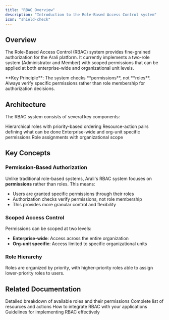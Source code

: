 ```yaml
---
title: "RBAC Overview"
description: "Introduction to the Role-Based Access Control system"
icon: "shield-check"
---
```


## Overview

The Role-Based Access Control (RBAC) system provides fine-grained authorization for the Arali platform. It currently implements a two-role system (Administrator and Member) with scoped permissions that can be applied at both enterprise-wide and organizational unit levels.

<Info>
**Key Principle**: The system checks **permissions**, not **roles**. Always verify specific permissions rather than role membership for authorization decisions.
</Info>

## Architecture

The RBAC system consists of several key components:

<CardGroup cols={2}>
<Card title="Roles" icon="users">
  Hierarchical roles with priority-based ordering
</Card>

<Card title="Permissions" icon="key">
  Resource-action pairs defining what can be done
</Card>

<Card title="Scoped Access" icon="building">
  Enterprise-wide and org-unit specific permissions
</Card>

<Card title="User Assignments" icon="user-check">
  Role assignments with organizational scope
</Card>
</CardGroup>

## Key Concepts

### Permission-Based Authorization

Unlike traditional role-based systems, Arali's RBAC system focuses on **permissions** rather than roles. This means:

- Users are granted specific permissions through their roles
- Authorization checks verify permissions, not role membership
- This provides more granular control and flexibility

### Scoped Access Control

Permissions can be scoped at two levels:

- **Enterprise-wide**: Access across the entire organization
- **Org-unit specific**: Access limited to specific organizational units

### Role Hierarchy

Roles are organized by priority, with higher-priority roles able to assign lower-priority roles to users.

## Related Documentation

<CardGroup cols={2}>
<Card title="Role Hierarchy" icon="users" href="/rbac-roles">
  Detailed breakdown of available roles and their permissions
</Card>

<Card title="Permission Matrix" icon="key" href="/rbac-permissions">
  Complete list of resources and actions
</Card>

<Card title="API Integration" icon="code" href="/rbac-api">
  How to integrate RBAC with your applications
</Card>

<Card title="Best Practices" icon="check-circle" href="/rbac-best-practices">
  Guidelines for implementing RBAC effectively
</Card>
</CardGroup>
